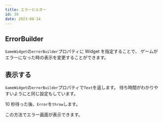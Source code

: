 ```yaml
---
title: エラービルダー
id: 39
date: 2023-08-14
---
```



## ErrorBuilder

`GameWidget`の`errorBuilder`プロパティに Widget を指定することで、
ゲームがエラーになった時の表示を変更することができます。

<DocLink document="https://docs.flame-engine.org/latest/flame/game_widget.html#GameWidget-errorBuilder" />
<DocLink reference="https://pub.dev/documentation/flame/latest/game/GameWidget/errorBuilder.html" />

## 表示する

`GameWidget`の`errorBuilder`プロパティで`Text`を返します。
待ち時間がわかりやすいように<ExampleLink slug="loading" />と同じ設定もしています。

<ExampleCode file="error/page.dart" label="error1" />

10 秒待った後、`Error`を`throw`します。

<ExampleCode file="error/game.dart" label="error2" />

この方法でエラー画面が表示できます。
